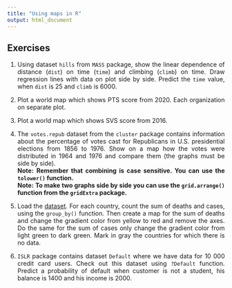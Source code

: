 ```yaml
---
title: "Using maps in R"
output: html_document
---
```


<style>
body {
text-align: justify}
</style>

## Exercises

1. Using dataset `hills` from `MASS` package, show the linear dependence of distance (`dist`) on time (`time`) and climbing (`climb`) on time. Draw regression lines with data on plot side by side. Predict the `time` value, when `dist` is 25 and `climb` is 6000.

2. Plot a world map which shows PTS score from 2020. Each organization on separate plot.

3. Plot a world map which shows SVS score from 2016.

4. The `votes.repub` dataset from the `cluster` package contains information about the percentage of votes cast for Republicans in U.S. presidential elections from 1856 to 1976. Show on a map how the votes were distributed in 1964 and 1976 and compare them (the graphs must be side by side). \
**Note:** **Remember that combining is case sensitive. You can use the `tolower()` function.** \
**Note:** **To make two graphs side by side you can use the `grid.arrange()` function from the `gridExtra` package.**

5. Load the [dataset](https://covid19.who.int/WHO-COVID-19-global-data.csv). For each country, count the sum of deaths and cases, using the `group_by()` function. Then create a map for the sum of deaths and change the gradient color from yellow to red and remove the axes. Do the same for the sum of cases only change the gradient color from light green to dark green. Mark in gray the countries for which there is no data.

6. `ISLR` package contains dataset `Default` where we have data for 10 000 credit card users. Check out this dataset using `?Default` function. Predict a probability of default when customer is not a student, his balance is 1400 and his income is 2000.